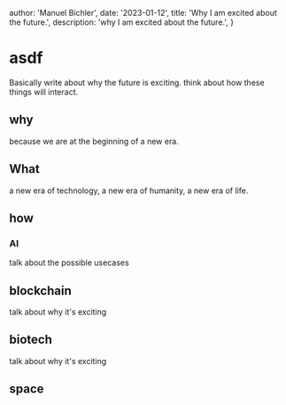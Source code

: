 
  author: 'Manuel Bichler',
  date: '2023-01-12',
  title: 'Why I am excited about the future.',
  description: 'why I am excited about the future.',
}


# asdf

Basically write about why the future is exciting. think about how these things will interact.

## why

because we are at the beginning of a new era.

## What

a new era of technology, a new era of humanity, a new era of life.

## how

### AI

talk about the possible usecases

## blockchain

talk about why it's exciting

## biotech

talk about why it's exciting

## space
